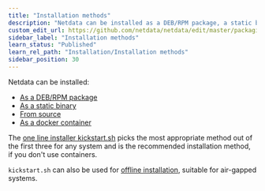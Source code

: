 ```yaml
---
title: "Installation methods"
description: "Netdata can be installed as a DEB/RPM package, a static binary, a docker container or from source"
custom_edit_url: https://github.com/netdata/netdata/edit/master/packaging/installer/methods/methods.md
sidebar_label: "Installation methods"
learn_status: "Published"
learn_rel_path: "Installation/Installation methods"
sidebar_position: 30
---
```



Netdata can be installed:

- [As a DEB/RPM package](/docs/nightly/installation/installation-methods/native-deb-rpm-packages)
- [As a static binary](/docs/nightly/installation/installation-methods/static-binary-packages)
- [From source](/docs/nightly/installation/installation-methods/manually-build-netdata-from-source)
- [As a docker container](/docs/nightly/installation/installation-methods/docker)

The [one line installer kickstart.sh](/docs/nightly/installation/installation-methods/one-line-installer-kickstart.sh)
picks the most appropriate method out of the first three for any system
and is the recommended installation method, if you don't use containers.

`kickstart.sh` can also be used for 
[offline installation](/docs/nightly/installation/installation-methods/offline-systems),
suitable for air-gapped systems.
